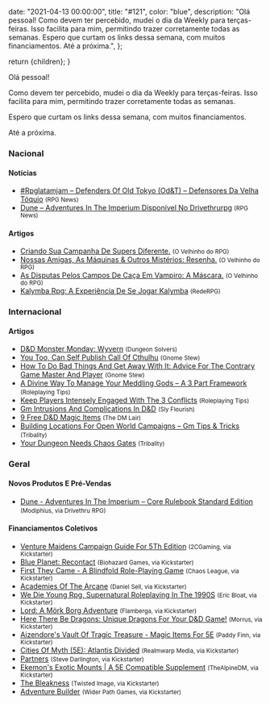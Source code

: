 
  date: "2021-04-13 00:00:00",
  title: "#121",
  color: "blue",
  description:
    "Olá pessoal! Como devem ter percebido, mudei o dia da Weekly para terças-feiras. Isso facilita para mim, permitindo trazer corretamente todas as semanas. Espero que curtam os links dessa semana, com muitos financiamentos. Até a próxima.",
};

  return <InternalLayout meta={meta}>{children}</InternalLayout>;
}

Olá pessoal!

Como devem ter percebido, mudei o dia da Weekly para terças-feiras. Isso facilita para mim, permitindo trazer corretamente todas as semanas.

Espero que curtam os links dessa semana, com muitos financiamentos.

Até a próxima.

### Nacional

#### Notícias

- [#Rpglatamjam – Defenders Of Old Tokyo (Od&amp;T) – Defensores Da Velha Tóquio] <small>(RPG News)</small>
- [Dune – Adventures In The Imperium Disponível No Drivethrurpg] <small>(RPG News)</small>

#### Artigos

- [Criando Sua Campanha De Supers Diferente.] <small>(O Velhinho do RPG)</small>
- [Nossas Amigas, As Máquinas &amp; Outros Mistérios: Resenha.] <small>(O Velhinho do RPG)</small>
- [As Disputas Pelos Campos De Caça Em Vampiro: A Máscara.] <small>(O Velhinho do RPG)</small>
- [Kalymba Rpg: A Experiência De Se Jogar Kalymba] <small>(RedeRPG)</small>

### Internacional

#### Artigos

- [D&amp;D Monster Monday: Wyvern] <small>(Dungeon Solvers)</small>
- [You Too, Can Self Publish Call Of Cthulhu] <small>(Gnome Stew)</small>
- [How To Do Bad Things And Get Away With It: Advice For The Contrary Game Master And Player] <small>(Gnome Stew)</small>
- [A Divine Way To Manage Your Meddling Gods – A 3 Part Framework] <small>(Roleplaying Tips)</small>
- [Keep Players Intensely Engaged With The 3 Conflicts] <small>(Roleplaying Tips)</small>
- [Gm Intrusions And Complications In D&amp;D] <small>(Sly Flourish)</small>
- [9 Free D&amp;D Magic Items] <small>(The DM Lair)</small>
- [Building Locations For Open World Campaigns – Gm Tips &amp; Tricks] <small>(Tribality)</small>
- [Your Dungeon Needs Chaos Gates] <small>(Tribality)</small>

### Geral

#### Novos Produtos E Pré-Vendas

- [Dune - Adventures In The Imperium – Core Rulebook Standard Edition] <small>(Modiphius, via Drivethru RPG)</small>

#### Financiamentos Coletivos

- [Venture Maidens Campaign Guide For 5Th Edition] <small>(2CGaming, via Kickstarter)</small>
- [Blue Planet: Recontact] <small>(Biohazard Games, via Kickstarter)</small>
- [First They Came - A Blindfold Role-Playing Game] <small>(Chaos League, via Kickstarter)</small>
- [Academies Of The Arcane] <small>(Daniel Sell, via Kickstarter)</small>
- [We Die Young Rpg, Supernatural Roleplaying In The 1990S] <small>(Eric Bloat, via Kickstarter)</small>
- [Lord: A Mörk Borg Adventure] <small>(Flamberga, via Kickstarter)</small>
- [Here There Be Dragons: Unique Dragons For Your D&amp;D Game!] <small>(Morrus, via Kickstarter)</small>
- [Aizendore&#039;s Vault Of Tragic Treasure - Magic Items For 5E] <small>(Paddy Finn, via Kickstarter)</small>
- [Cities Of Myth (5E): Atlantis Divided] <small>(Realmwarp Media, via Kickstarter)</small>
- [Partners] <small>(Steve Darlington, via Kickstarter)</small>
- [Ekemon&#039;s Exotic Mounts | A 5E Compatible Supplement] <small>(TheAlpineDM, via Kickstarter)</small>
- [The Bleakness] <small>(Twisted Image, via Kickstarter)</small>
- [Adventure Builder] <small>(Wider Path Games, via Kickstarter)</small>

[lord: a mörk borg adventure]: https://www.kickstarter.com/projects/lord-mork-borg/lord-a-mork-borg-adventure
[aizendore&#039;s vault of tragic treasure - magic items for 5e]: https://www.kickstarter.com/projects/paddyfinn/aizendores-vault-of-tragic-treasure
[ekemon&#039;s exotic mounts | a 5e compatible supplement]: https://www.kickstarter.com/projects/exoticmounts/ekemons-exotic-mounts-a-5e-compatible-supplement
[here there be dragons: unique dragons for your d&amp;d game!]: https://www.kickstarter.com/projects/enworld/here-there-be-dragons-5-unique-dragons-for-your-5e-game
[venture maidens campaign guide for 5th edition]: https://www.kickstarter.com/projects/2cgaming/venture-maidens-campaign-guide-for-5th-edition
[academies of the arcane]: https://www.kickstarter.com/projects/melsonia/academies-of-the-arcane
[cities of myth (5e): atlantis divided]: https://www.kickstarter.com/projects/realmwarpmedia/cities-of-myth-5e-atlantis-divided-0
[blue planet: recontact]: https://www.kickstarter.com/projects/1875712273/blue-planet-recontact
[the bleakness]: https://www.kickstarter.com/projects/twistedimage/the-bleakness
[we die young rpg, supernatural roleplaying in the 1990s]: https://www.kickstarter.com/projects/ericfrombloatgames/we-die-young-rpg-supernatural-roleplaying-in-the-1990s
[partners]: https://www.kickstarter.com/projects/stevedee/partners
[first they came - a blindfold role-playing game]: https://www.kickstarter.com/projects/chaosleague/first-they-came
[adventure builder]: https://www.kickstarter.com/projects/widerpathgames/adventure-builder
[building locations for open world campaigns – gm tips &amp; tricks]: https://www.tribality.com/2021/04/07/building-locations-for-open-world-campaigns-gm-tips-tricks/
[you too, can self publish call of cthulhu]: https://gnomestew.com/you-too-can-self-publish-call-of-cthulhu/
[criando sua campanha de supers diferente.]: https://ovelhinhodorpg.wordpress.com/2021/04/07/criando-sua-campanha-de-supers-diferente/
[a divine way to manage your meddling gods – a 3 part framework]: https://www.roleplayingtips.com/world-building/a-divine-way-to-manage-your-meddling-gods-a-3-part-framework/
[kalymba rpg: a experiência de se jogar kalymba]: https://www.rederpg.com.br/2021/04/07/kalymba-rpg-a-experiencia-de-se-jogar-kalymba/
[nossas amigas, as máquinas &amp; outros mistérios: resenha.]: https://ovelhinhodorpg.wordpress.com/2021/04/09/nossas-amigas-as-maquinas-outros-misterios-resenha/
[as disputas pelos campos de caça em vampiro: a máscara.]: https://ovelhinhodorpg.wordpress.com/2021/04/09/as-disputa-pelos-campos-de-caca-em-vampiro-a-mascara/
[#rpglatamjam – defenders of old tokyo (od&amp;t) – defensores da velha tóquio]: https://newsrpg.wordpress.com/2021/04/10/defenders-of-old-tokyo-odt-rpglatamjam/
[9 free d&amp;d magic items]: https://www.thedmlair.com/2021/04/10/4892/
[how to do bad things and get away with it: advice for the contrary game master and player]: https://gnomestew.com/how-to-do-bad-things-and-get-away-with-it-advice-for-the-contrary-game-master-and-player/
[gm intrusions and complications in d&amp;d]: https://slyflourish.com/gm_intrusion_in_dnd.html
[d&amp;d monster monday: wyvern]: https://www.dungeonsolvers.com/2021/04/12/dd-monster-monday-wyvern/
[dune – adventures in the imperium disponível no drivethrurpg]: https://newsrpg.wordpress.com/2021/04/13/dune-adventures-in-the-imperium-disponivel-no-drivethrurpg/
[dune - adventures in the imperium – core rulebook standard edition]: https://www.drivethrurpg.com/product/338242/Dune--Adventures-in-the-Imperium--Core-Rulebook-Standard-Edition?affiliate_id=2024265
[your dungeon needs chaos gates]: https://www.tribality.com/2021/04/12/your-dungeon-needs-chaos-gates/
[keep players intensely engaged with the 3 conflicts]: https://www.roleplayingtips.com/players-characters/keep-players-intensely-engaged-with-the-3-conflicts/
